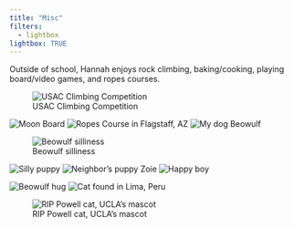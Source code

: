 ```yaml
---
title: "Misc"
filters:
  - lightbox
lightbox: TRUE
---
```

Outside of school, Hannah enjoys rock climbing, baking/cooking, playing board/video games, and ropes courses.

![USAC Climbing Competition](photo3.jpg){group="my-gallery"}








![Moon Board](photo5.jpg){group="my-gallery"}
![Ropes Course in Flagstaff, AZ](photo6.jpeg){group="my-gallery"}
![My dog Beowulf](photo7.jpg){group="my-gallery"}



![Beowulf silliness](photo8.jpg){group="my-gallery"}

![Silly puppy](photo9.jpg){group="my-gallery"}
![Neighbor's puppy Zoie](photo10.jpg){group="my-gallery"}
![Happy boy](photo11.jpg){group="my-gallery"}
    
![Beowulf hug](photo12.jpg){group="my-gallery"}
![Cat found in Lima, Peru](photo13.jpg){group="my-gallery"}

![RIP Powell cat, UCLA's mascot](photo14.jpg){group="my-gallery"}


